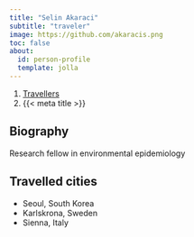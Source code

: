 ```yaml
---
title: "Selin Akaraci"
subtitle: "traveler"
image: https://github.com/akaracis.png
toc: false
about:
  id: person-profile
  template: jolla
---
```


```{=html}
<nav aria-label="breadcrumb">
  <ol class="breadcrumb">
    <li class="breadcrumb-item"><a href="../../travellers.html">Travellers</a></li>
    <li class="breadcrumb-item active" aria-current="page">{{< meta title >}}</li>
  </ol>
</nav>
```

:::{#person-profile}
:::

## Biography

Research fellow in environmental epidemiology

## Travelled cities

- Seoul, South Korea
- Karlskrona, Sweden
- Sienna, Italy

